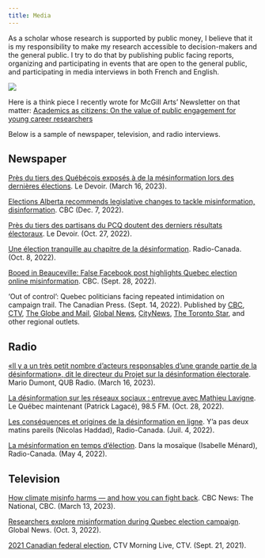 ```yaml
---
title: Media
---
```


As a scholar whose research is supported by public money, I believe that it is my responsibility to make my research accessible to decision-makers and the general public. I try to do that by publishing public facing reports, organizing and participating in events that are open to the general public, and participating in media interviews in both French and English. 

::: {layout-ncol=1}

![](media.png)

:::

Here is a think piece I recently wrote for McGill Arts' Newsletter on that matter: [Academics as citizens: On the value of public engagement for young career researchers](https://www.mcgill.ca/arts/article/academics-citizens-value-public-engagement-young-career-researchers){target="_blank"}

Below is a sample of newspaper, television, and radio interviews. 

## Newspaper

[Près du tiers des Québécois exposés à de la mésinformation lors des dernières élections](https://www.ledevoir.com/politique/quebec/785558/pres-du-tiers-des-quebecois-exposes-a-de-la-mesinformation-lors-des-dernieres-elections){target="_blank"}. Le Devoir. (March 16, 2023).

[Elections Alberta recommends legislative changes to tackle misinformation, disinformation](https://www.cbc.ca/news/canada/edmonton/elections-alberta-legislative-changes-misinformation-1.6676664){target="_blank"}. CBC (Dec. 7, 2022).

[Près du tiers des partisans du PCQ doutent des derniers résultats électoraux](https://www.ledevoir.com/politique/quebec/767851/30-des-partisans-conservateurs-doutent-des-resultats){target="_blank"}. Le Devoir. (Oct. 27, 2022).

[Une élection tranquille au chapitre de la désinformation](https://ici.radio-canada.ca/nouvelle/1923331/election-quebec-2022-bilan-desinformation){target="_blank"}. Radio-Canada. (Oct. 8, 2022).

[Booed in Beauceville: False Facebook post highlights Quebec election online misinformation](https://www.cbc.ca/news/canada/montreal/quebec-election-misinformation-1.6597168){target="_blank"}. CBC. (Sept. 28, 2022). 

'Out of control': Quebec politicians facing repeated intimidation on campaign trail. The Canadian Press. (Sept. 14, 2022). Published by [CBC](https://www.cbc.ca/amp/1.6578726){target="_blank"}, [CTV](https://montreal.ctvnews.ca/out-of-control-quebec-politicians-facing-repeated-intimidation-on-campaign-trail-1.6067749){target="_blank"}, [The Globe and Mail](https://www.theglobeandmail.com/canada/article-quebec-politicians-facing-repeated-intimidation-on-campaign-trail/){target="_blank"}, [Global News](https://globalnews.ca/news/9127987/quebec-election-campaign-security-threats/){target="_blank"}, [CityNews](https://ottawa.citynews.ca/national-news/out-of-control-quebec-politicians-facing-repeated-intimidation-on-campaign-trail-5818139){target="_blank"}, [The Toronto Star](https://www.thestar.com/politics/2022/09/14/out-of-control-quebec-politicians-facing-repeated-intimidation-on-campaign-trail.html){target="_blank"}, and other regional outlets.

## Radio

[«Il y a un très petit nombre d'acteurs responsables d’une grande partie de la désinformation», dit le directeur du Projet sur la désinformation électorale](https://www.qub.ca/radio/balado/mario-dumont?audio=1096002904){target="_blank"}. Mario Dumont, QUB Radio. (March 16, 2023).

[La désinformation sur les réseaux sociaux : entrevue avec Mathieu Lavigne](https://www.985fm.ca/audio/518458/la-desinformation-sur-les-reseaux-sociaux-entrevue-avec-mathieu-lavigne){target="_blank"}. Le Québec maintenant (Patrick Lagacé), 98.5 FM. (Oct. 28, 2022).

[Les conséquences et origines de la désinformation en ligne](https://ici.radio-canada.ca/ohdio/premiere/emissions/y-a-pas-deux-matins-pareils/episodes/638579/rattrapage-du-lundi-4-juillet-2022){target="_blank"}. Y'a pas deux matins pareils (Nicolas Haddad), Radio-Canada. (Juil. 4, 2022). 

[La mésinformation en temps d'élection](https://web.archive.org/web/20220504210905/https:/ici.radio-canada.ca/ohdio/premiere/emissions/dans-la-mosaique/episodes/625411/rattrapage-du-mercredi-4-mai-2022){target="_blank"}. Dans la mosaïque (Isabelle Ménard), Radio-Canada. (May 4, 2022).

## Television

[How climate misinfo harms — and how you can fight back](https://www.youtube.com/watch?v=cOYLDr0ZTog&ab_channel=CBCNews%3ATheNational){target="_blank"}. CBC News: The National, CBC. (March 13, 2023).

[Researchers explore misinformation during Quebec election campaign](https://globalnews.ca/news/9173381/researchers-explore-misinformation-quebec-election-campaign/){target="_blank"}. Global News. (Oct. 3, 2022).

[2021 Canadian federal election](https://web.archive.org/web/20210921132633/https://ottawa.ctvnews.ca/video?clipId=2284834&binId=1.1164511&playlistPageNum=1){target="_blank"}, CTV Morning Live, CTV. (Sept. 21, 2021).

